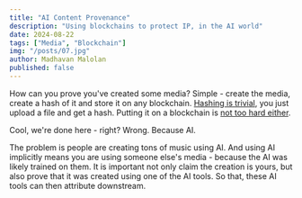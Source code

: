 ```yaml
---
title: "AI Content Provenance"
description: "Using blockchains to protect IP, in the AI world"
date: 2024-08-22
tags: ["Media", "Blockchain"]
img: "/posts/07.jpg"
author: Madhavan Malolan
published: false
---
```


How can you prove you've created some media? Simple - create the media, create a hash of it and store it on any blockchain. [Hashing is trivial](https://emn178.github.io/online-tools/sha256_checksum.html), you just upload a file and get a hash. Putting it on a blockchain is [not too hard either](https://etherscan.io/address/existanceproof.eth#writeContract). 

Cool, we're done here - right? Wrong. Because AI.

The problem is people are creating tons of music using AI. And using AI implicitly means you are using someone else's media - because the AI was likely trained on them.
It is important not only claim the creation is yours, but also prove that it was created using one of the AI tools. So that, these AI tools can then attribute downstream.


